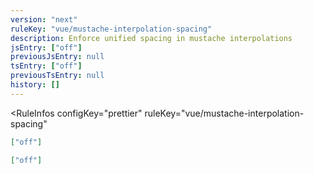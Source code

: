 ```yaml
---
version: "next"
ruleKey: "vue/mustache-interpolation-spacing"
description: Enforce unified spacing in mustache interpolations
jsEntry: ["off"]
previousJsEntry: null
tsEntry: ["off"]
previousTsEntry: null
history: []
---
```


<RuleInfos 
  configKey="prettier" 
  ruleKey="vue/mustache-interpolation-spacing" 
>

```json
["off"]
```

```json
["off"]
```

</RuleInfos>
